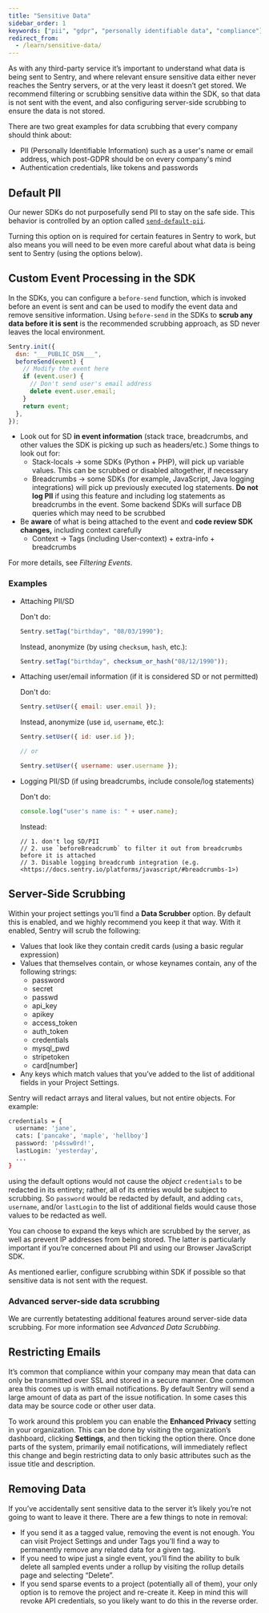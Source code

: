 ```yaml
---
title: "Sensitive Data"
sidebar_order: 1
keywords: ["pii", "gdpr", "personally identifiable data", "compliance"]
redirect_from:
  - /learn/sensitive-data/
---
```


As with any third-party service it’s important to understand what data is being sent to Sentry, and where relevant ensure sensitive data either never reaches the Sentry servers, or at the very least it doesn’t get stored. We recommend filtering or scrubbing sensitive data within the SDK, so that data is not sent with the event, and also configuring server-side scrubbing to ensure the data is not stored.

There are two great examples for data scrubbing that every company should think about:

- PII (Personally Identifiable Information) such as a user's name or email address, which post-GDPR should be on every company's mind
- Authentication credentials, like tokens and passwords

## Default PII

Our newer SDKs do not purposefully send PII to stay on the safe side. This behavior is controlled by an option called [`send-default-pii`](/error-reporting/configuration/#send-default-pii).

Turning this option on is required for certain features in Sentry to work, but also means you will need to be even more careful about what data is being sent to Sentry (using the options below).

## Custom Event Processing in the SDK

In the SDKs, you can configure a `before-send` function, which is invoked before an event is sent and can be used to modify the event data and remove sensitive information. Using `before-send` in the SDKs to **scrub any data before it is sent** is the recommended scrubbing approach, as SD never leaves the local environment.

```javascript
Sentry.init({
  dsn: "___PUBLIC_DSN___",
  beforeSend(event) {
    // Modify the event here
    if (event.user) {
      // Don't send user's email address
      delete event.user.email;
    }
    return event;
  },
});
```

- Look out for SD **in event information** (stack trace, breadcrumbs, and other values the SDK is picking up such as headers/etc.) Some things to look out for:
  - Stack-locals → some SDKs (Python + PHP), will pick up variable values. This can be scrubbed or disabled altogether, if necessary
  - Breadcrumbs → some SDKs (for example, JavaScript, Java logging integrations) will pick up previously executed log statements. **Do not log PII** if using this feature and including log statements as breadcrumbs in the event. Some backend SDKs will surface DB queries which may need to be scrubbed
- Be **aware** of what is being attached to the event and **code review SDK changes,** including context carefully
  - Context → Tags (including User-context) + extra-info + breadcrumbs

For more details, see <Link to="/error-reporting/configuration/filtering/">_Filtering Events_</Link>.

### Examples

- Attaching PII/SD

  Don't do:

  ```javascript
  Sentry.setTag("birthday", "08/03/1990");
  ```

  Instead, anonymize (by using `checksum`, `hash`, etc.):

  ```javascript
  Sentry.setTag("birthday", checksum_or_hash("08/12/1990"));
  ```

- Attaching user/email information (if it is considered SD or not permitted)

  Don't do:

  ```javascript
  Sentry.setUser({ email: user.email });
  ```

  Instead, anonymize (use `id`, `username`, etc.):

  ```javascript
  Sentry.setUser({ id: user.id });

  // or

  Sentry.setUser({ username: user.username });
  ```

- Logging PII/SD (if using breadcrumbs, include console/log statements)

  Don't do:

  ```javascript
  console.log("user's name is: " + user.name);
  ```

  Instead:

  ```
  // 1. don't log SD/PII
  // 2. use `beforeBreadcrumb` to filter it out from breadcrumbs before it is attached
  // 3. Disable logging breadcrumb integration (e.g. <https://docs.sentry.io/platforms/javascript/#breadcrumbs-1>)
  ```

## Server-Side Scrubbing

Within your project settings you’ll find a **Data Scrubber** option. By default this is enabled, and we highly recommend you keep it that way. With it enabled, Sentry will scrub the following:

- Values that look like they contain credit cards (using a basic regular expression)
- Values that themselves contain, or whose keynames contain, any of the following strings:
  - password
  - secret
  - passwd
  - api_key
  - apikey
  - access_token
  - auth_token
  - credentials
  - mysql_pwd
  - stripetoken
  - card[number]
- Any keys which match values that you’ve added to the list of additional fields in your Project Settings.

Sentry will redact arrays and literal values, but not entire objects. For example:

```bash
credentials = {
  username: 'jane',
  cats: ['pancake', 'maple', 'hellboy']
  password: 'p4ssw0rd!',
  lastLogin: 'yesterday',
  ...
}
```

using the default options would not cause the _object_ `credentials` to be redacted in its entirety; rather, all of its entries would be subject to scrubbing. So `password` would be redacted by default, and adding `cats`, `username`, and/or `lastLogin` to the list of additional fields would cause those values to be redacted as well.

You can choose to expand the keys which are scrubbed by the server, as well as prevent IP addresses from being stored. The latter is particularly important if you’re concerned about PII and using our Browser JavaScript SDK.

As mentioned earlier, configure scrubbing within SDK if possible so that sensitive data is not sent with the request.

### Advanced server-side data scrubbing

We are currently betatesting additional features around server-side data scrubbing. For more information see <Link to="/data-management/advanced-datascrubbing/">_Advanced Data Scrubbing_</Link>.

## Restricting Emails

It’s common that compliance within your company may mean that data can only be transmitted over SSL and stored in a secure manner. One common area this comes up is with email notifications. By default Sentry will send a large amount of data as part of the issue notification. In some cases this data may be source code or other user data.

To work around this problem you can enable the **Enhanced Privacy** setting in your organization. This can be done by visiting the organization’s dashboard, clicking **Settings**, and then ticking the option there. Once done parts of the system, primarily email notifications, will immediately reflect this change and begin restricting data to only basic attributes such as the issue title and description.

## Removing Data

If you’ve accidentally sent sensitive data to the server it’s likely you’re not going to want to leave it there. There are a few things to note in removal:

- If you send it as a tagged value, removing the event is not enough. You can visit Project Settings and under Tags you’ll find a way to permanently remove any related data for a given tag.
- If you need to wipe just a single event, you’ll find the ability to bulk delete all sampled events under a rollup by visiting the rollup details page and selecting “Delete”.
- If you send sparse events to a project (potentially all of them), your only option is to remove the project and re-create it. Keep in mind this will revoke API credentials, so you likely want to do this in the reverse order.
